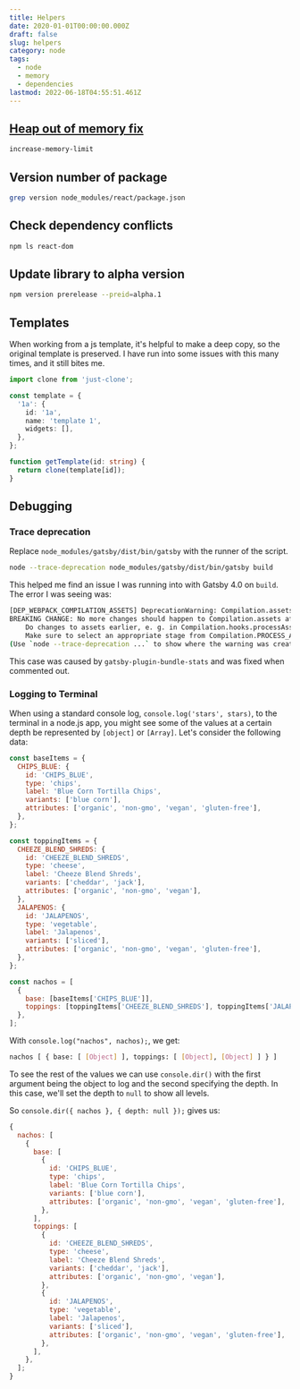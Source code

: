```yaml
---
title: Helpers
date: 2020-01-01T00:00:00.000Z
draft: false
slug: helpers
category: node
tags:
  - node
  - memory
  - dependencies
lastmod: 2022-06-18T04:55:51.461Z
---
```


## [Heap out of memory fix](https://www.npmjs.com/package/increase-memory-limit)

```bash
increase-memory-limit
```

## Version number of package

```bash
grep version node_modules/react/package.json
```

## Check dependency conflicts

```bash
npm ls react-dom
```

## Update library to alpha version

```bash
npm version prerelease --preid=alpha.1
```

## Templates

When working from a js template, it's helpful to make a deep copy, so the original template is preserved. I have run into some issues with this many times, and it still bites me.

```ts
import clone from 'just-clone';

const template = {
  '1a': {
    id: '1a',
    name: 'template 1',
    widgets: [],
  },
};

function getTemplate(id: string) {
  return clone(template[id]);
}
```

## Debugging

### Trace deprecation

Replace `node_modules/gatsby/dist/bin/gatsby` with the runner of the script.

```bash
node --trace-deprecation node_modules/gatsby/dist/bin/gatsby build
```

This helped me find an issue I was running into with Gatsby 4.0 on `build`. The error I was seeing was:

```bash
[DEP_WEBPACK_COMPILATION_ASSETS] DeprecationWarning: Compilation.assets will be frozen in future, all modifications are deprecated.
BREAKING CHANGE: No more changes should happen to Compilation.assets after sealing the Compilation.
    Do changes to assets earlier, e. g. in Compilation.hooks.processAssets.
    Make sure to select an appropriate stage from Compilation.PROCESS_ASSETS_STAGE_*.
(Use `node --trace-deprecation ...` to show where the warning was created)
```

This case was caused by `gatsby-plugin-bundle-stats` and was fixed when commented out.

### Logging to Terminal

When using a standard console log, `console.log('stars', stars)`, to the terminal in a node.js app, you might see some of the values at a certain depth be represented by `[object]` or `[Array]`. Let's consider the following data:

```javascript
const baseItems = {
  CHIPS_BLUE: {
    id: 'CHIPS_BLUE',
    type: 'chips',
    label: 'Blue Corn Tortilla Chips',
    variants: ['blue corn'],
    attributes: ['organic', 'non-gmo', 'vegan', 'gluten-free'],
  },
};

const toppingItems = {
  CHEEZE_BLEND_SHREDS: {
    id: 'CHEEZE_BLEND_SHREDS',
    type: 'cheese',
    label: 'Cheeze Blend Shreds',
    variants: ['cheddar', 'jack'],
    attributes: ['organic', 'non-gmo', 'vegan'],
  },
  JALAPENOS: {
    id: 'JALAPENOS',
    type: 'vegetable',
    label: 'Jalapenos',
    variants: ['sliced'],
    attributes: ['organic', 'non-gmo', 'vegan', 'gluten-free'],
  },
};

const nachos = [
  {
    base: [baseItems['CHIPS_BLUE']],
    toppings: [toppingItems['CHEEZE_BLEND_SHREDS'], toppingItems['JALAPENOS']],
  },
];
```

With `console.log("nachos", nachos);`, we get:

```bash
nachos [ { base: [ [Object] ], toppings: [ [Object], [Object] ] } ]
```

To see the rest of the values we can use `console.dir()` with the first argument being the object to log and the second specifying the depth. In this case, we'll set the depth to `null` to show all levels.

So `console.dir({ nachos }, { depth: null });` gives us:

```javascript
{
  nachos: [
    {
      base: [
        {
          id: 'CHIPS_BLUE',
          type: 'chips',
          label: 'Blue Corn Tortilla Chips',
          variants: ['blue corn'],
          attributes: ['organic', 'non-gmo', 'vegan', 'gluten-free'],
        },
      ],
      toppings: [
        {
          id: 'CHEEZE_BLEND_SHREDS',
          type: 'cheese',
          label: 'Cheeze Blend Shreds',
          variants: ['cheddar', 'jack'],
          attributes: ['organic', 'non-gmo', 'vegan'],
        },
        {
          id: 'JALAPENOS',
          type: 'vegetable',
          label: 'Jalapenos',
          variants: ['sliced'],
          attributes: ['organic', 'non-gmo', 'vegan', 'gluten-free'],
        },
      ],
    },
  ];
}
```
